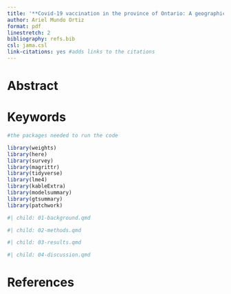 ```yaml
---
title: '**Covid-19 vaccination in the province of Ontario: A geographical and socio-economical analysis**'
author: Ariel Mundo Ortiz
format: pdf
linestretch: 2
bibliography: refs.bib
csl: jama.csl
link-citations: yes #adds links to the citations
---
```



# Abstract


# Keywords {-}


```r
#the packages needed to run the code

library(weights)
library(here)
library(survey)
library(magrittr)
library(tidyverse)
library(lme4)
library(kableExtra)
library(modelsummary)
library(gtsummary)
library(patchwork)

```



```r
#| child: 01-background.qmd
```


```r
#| child: 02-methods.qmd
```


```r
#| child: 03-results.qmd
```


```r
#| child: 04-discussion.qmd
```


# References

::: {#refs}
:::
